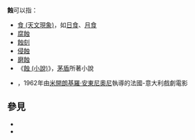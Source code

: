 '''蝕'''可以指：
* [[食_(天文現象)|食 (天文現象)]]，如[[日食|日食]]、[[月食|月食]]
* [[腐蝕|腐蝕]]
* [[蝕刻|蝕刻]]
* [[侵蝕|侵蝕]]
* [[磨蝕|磨蝕]]
* 《[[蝕_(小說)|蝕 (小說)]]》，[[茅盾|茅盾]]所著小說
* {{tsl|it|L'eclisse|慾海含羞花}}，1962年由[[米開朗基羅·安東尼奧尼|米開朗基羅·安東尼奧尼]]執導的法國-意大利戲劇電影

== 參見 ==
* {{Lookfrom|蝕}}
* {{Lookfrom|蚀}}

{{消歧義|S|Cat=一字消歧義}}